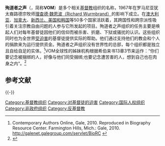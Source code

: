 '''殉道者之声'''（{{lang-en|The Voice of the Martyrs}}，简称'''VOM'''）是多个相关[[基督教|基督教]]组织的名称，1967年在罗马尼亚犹太裔路德宗牧师[[理查德·沃尔博兰德|理查德·魏恩波（Richard Wurmbrand）]]的影响下成立。在[[澳大利亚|澳大利亚]]、[[加拿大|加拿大]]、[[新西兰|新西兰]][[美国|、美国和韩国]]等50多个国家活跃着，其跨国性和跨宗派性吸引着关注宗教自由问题的人参与它所发起的项目。殉道者之声组织的任务主要是唤起人们对每年基督徒因他们的信仰而被杀害、折磨、下狱或骚扰的认识。这些组织同时也为全世界[[宗教迫害|受迫害]]的基督徒提供实际的帮助。他们通过支持他们的教会和个人的捐款来为运行提供资金。殉道者之声组织没有世界性的总部，每个组织都是独立且自给自足的实体。<ref>Contemporary Authors Online, Gale, 2010. Reproduced in Biography Resource Center. Farmington Hills, Mich.: Gale, 2010. http://galenet.galegroup.com/servlet/BioRC {{Wayback|url=http://galenet.galegroup.com/servlet/BioRC |date=20010112032500 }}</ref>VOM全球性的姊妹机构根据希伯来书13章3节来运作：“你们要记念被捆绑的人，好像与他们同受捆绑;也要记念遭苦害的人，想到自己也在肉身之内“。<ref>{{Cite web|title=对华援助新闻网: 傅希秋牧师出席“殉道者之声”（VOM）五十周年庆典|url=https://www.chinaaid.net/2017/10/vom.html|accessdate=2020-01-15|work=www.chinaaid.net|archive-date=2021-01-16|archive-url=https://web.archive.org/web/20210116093259/https://www.chinaaid.net/2017/10/vom.html|dead-url=no}}</ref>

== 参考文献 ==
{{Reflist}}

{{-}}
{{Authority control}}

[[Category:基督教组织|Category:基督教组织]]
[[Category:对基督徒的迫害|Category:对基督徒的迫害]]
[[Category:国际人权组织|Category:国际人权组织]]
[[Category:非政府组织|Category:非政府组织]]
[[Category:反基督教|Category:反基督教]]